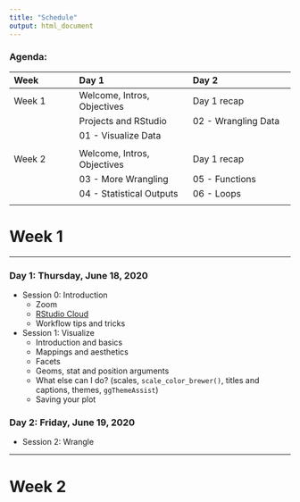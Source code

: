 ```yaml
---
title: "Schedule"
output: html_document
---
```


### Agenda:

| Week              | Day 1                         | Day 2                      |
| :---------------- | :---------------------------- | :------------------------- |
|  Week 1           | Welcome, Intros, Objectives   | Day 1 recap                |
|                   | Projects and RStudio          | 02 - Wrangling Data        |
|                   | 01 - Visualize Data           |                            |
|                   |                               |                            |       
|  Week 2           | Welcome, Intros, Objectives   | Day 1 recap                |
|                   | 03 - More Wrangling           | 05 - Functions             | 
|                   | 04 - Statistical Outputs      | 06 - Loops                 | 
|                   |                               |                            |


# Week 1

***

### Day 1: Thursday, June 18, 2020

*  Session 0: Introduction 
    *   Zoom
    *   [RStudio Cloud](rstudio.cloud)
    *   Workflow tips and tricks
*  Session 1: Visualize
    *   Introduction and basics
    *   Mappings and aesthetics
    *   Facets
    *   Geoms, stat and position arguments
    *   What else can I do? (scales, `scale_color_brewer()`, titles and captions, themes, `ggThemeAssist`)
    *   Saving your plot

### Day 2: Friday, June 19, 2020

*  Session 2: Wrangle

***

# Week 2


